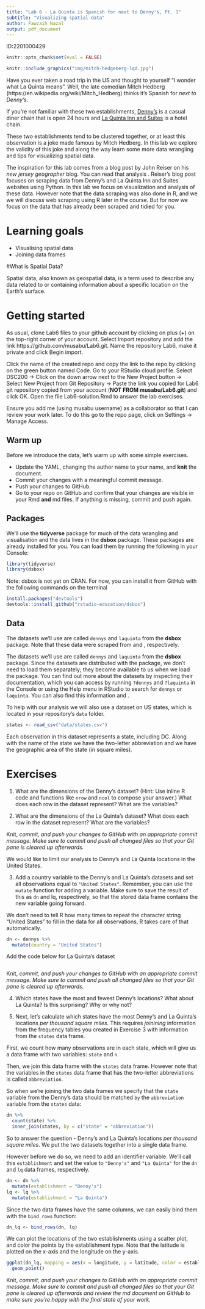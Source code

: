```yaml
---
title: "Lab 6 - La Quinta is Spanish for next to Denny's, Pt. 1"
subtitle: "Visualizing spatial data"
author: Fawzaih Nazal
output: pdf_document
---
```

ID:2201000429

```r
knitr::opts_chunk$set(eval = FALSE)
```

```r
knitr::include_graphics("img/mitch-hedgeberg-lqd.jpg")
```

Have you ever taken a road trip in the US and thought to yourself "I wonder what La Quinta means".
Well, the late comedian Mitch Hedberg (https://en.wikipedia.org/wiki/Mitch_Hedberg) thinks it's Spanish for *next to Denny's*.

If you're not familiar with these two establishments, [Denny's](https://www.dennys.com/) is a casual diner chain that is open 24 hours and [La Quinta Inn and Suites](http://www.lq.com/) is a hotel chain.

These two establishments tend to be clustered together, or at least this observation is a joke made famous by Mitch Hedberg.
In this lab we explore the validity of this joke and along the way learn some more data wrangling and tips for visualizing spatial data.

The inspiration for this lab comes from a blog post by John Reiser on his *new jersey geographer* blog.
You can read that analysis \textcolor{blue}{http://njgeo.org/2014/01/30/mitch-hedberg-and-gis/}.
Reiser's blog post focuses on scraping data from Denny's and La Quinta Inn and Suites websites using Python.
In this lab we focus on visualization and analysis of these data.
However note that the data scraping was also done in R, and we we will discuss web scraping using R later in the course.
But for now we focus on the data that has already been scraped and tidied for you.

# Learning goals

-   Visualising spatial data
-   Joining data frames

#What is Spatial Data?

Spatial data, also known as geospatial data, is a term used to describe any data related to or containing information about a specific location on the Earth’s surface.

# Getting started

As usual, clone Lab6 files to your github account by clicking on plus (+) on the top-right corner of your account. Select Import repository and add the link https://github.com/musabu/Lab6.git. Name the repository Lab6, make it private and click Begin import. 

Click the name of the created repo and copy the link to the repo by clicking on the green button named Code. Go to your RStudio cloud profile. Select DSC200 -> Click on the down arrow next to the New Project button -> Select New Project from Git Repository -> Paste the link you copied for Lab6 git repository copied from your account (**NOT FROM musabu/Lab6.git**) and click OK. Open the file Lab6-solution.Rmd to answer the lab exercises.

Ensure you add me (using musabu username) as a collaborator so that I can review your work later. To do this go to the repo page, click on Settings -> Manage Access.

## Warm up

Before we introduce the data, let's warm up with some simple exercises.

-   Update the YAML, changing the author name to your name, and **knit** the document.
-   Commit your changes with a meaningful commit message.
-   Push your changes to GitHub.
-   Go to your repo on GitHub and confirm that your changes are visible in your Rmd **and** md files. If anything is missing, commit and push again.

## Packages

We'll use the **tidyverse** package for much of the data wrangling and visualisation and the data lives in the **dsbox** package.
These packages are already installed for you.
You can load them by running the following in your Console:

```r
library(tidyverse) 
library(dsbox) 
```

Note: dsbox is not yet on CRAN. For now, you can install it from GitHub with the following commands on the terminal

```r
install.packages("devtools")
devtools::install_github("rstudio-education/dsbox")

```

## Data

The datasets we'll use are called `dennys` and `laquinta` from the **dsbox** package.
Note that these data were scraped from \textcolor{blue}{https://locations.dennys.com/} and \textcolor{blue}{https://www.lq.com/en/findandbook/hotel-listings.html}, respectively.

The datasets we'll use are called `dennys` and `laquinta` from the **dsbox** package.
Since the datasets are distributed with the package, we don't need to load them separately; they become available to us when we load the package.
You can find out more about the datasets by inspecting their documentation, which you can access by running `?dennys` and `?laquinta` in the Console or using the Help menu in RStudio to search for `dennys` or `laquinta`.
You can also find this information \textcolor{blue}{https://rstudio-education.github.io/dsbox/reference/dennys.html} and \textcolor{blue}{https://rstudio-education.github.io/dsbox/reference/laquinta.html}.

To help with our analysis we will also use a dataset on US states, which is located in your repository's `data` folder.

```r
states <- read_csv("data/states.csv")
```

Each observation in this dataset represents a state, including DC.
Along with the name of the state we have the two-letter abbreviation and we have the geographic area of the state (in square miles).

# Exercises

1.  What are the dimensions of the Denny's dataset?
    (Hint: Use inline R code and functions like `nrow` and `ncol` to compose your answer.) What does each row in the dataset represent?
    What are the variables?

2.  What are the dimensions of the La Quinta's dataset?
    What does each row in the dataset represent?
    What are the variables?

Knit, *commit, and push your changes to GitHub with an appropriate commit message. Make sure to commit and push all changed files so that your Git pane is cleared up afterwards.*

We would like to limit our analysis to Denny's and La Quinta locations in the United States.


3.  Add a country variable to the Denny's and La Quinta's datasets and set all observations equal to `"United States"`. Remember, you can use the `mutate` function for adding a variable. Make sure to save the result of this as `dn` and lq, respectively, so that the stored data frame contains the new variable going forward.

We don't need to tell R how many times to repeat the character string "United States" to fill in the data for all observations, R takes care of that automatically.

```r
dn <- dennys %>%
  mutate(country = "United States")
```

Add the code below for La Quinta's dataset

```r

```


Knit, *commit, and push your changes to GitHub with an appropriate commit message. Make sure to commit and push all changed files so that your Git pane is cleared up afterwards.*

4.  Which states have the most and fewest Denny's locations? What about La Quinta? Is this surprising? Why or why not?

5. Next, let's calculate which states have the most Denny's and La Quinta's locations *per thousand square miles*.
This requires *joinining* information from the frequency tables you created in Exercise 3 with information from the `states` data frame.

First, we count how many observations are in each state, which will give us a data frame with two variables: `state` and `n`.

Then, we join this data frame with the `states` data frame.
However note that the variables in the `states` data frame that has the two-letter abbreviations is called `abbreviation`.

So when we're joining the two data frames we specify that the `state` variable from the Denny's data should be matched `by` the `abbreviation` variable from the `states` data:

```r
dn %>%
  count(state) %>%
  inner_join(states, by = c("state" = "abbreviation"))
```

So to answer the question - Denny's and La Quinta's locations *per thousand square miles*. We put the two datasets together into a single data frame.

However before we do so, we need to add an identifier variable. We'll call this `establishment` and set the value to `"Denny's"` and `"La Quinta"` for the `dn` and `lq` data frames, respectively.

```r
dn <- dn %>%
  mutate(establishment = "Denny's")
lq <- lq %>%
  mutate(establishment = "La Quinta")
```

Since the two data frames have the same columns, we can easily bind them with the `bind_rows` function:

```r
dn_lq <- bind_rows(dn, lq)
```

We can plot the locations of the two establishments using a scatter plot, and color the points by the establishment type.
Note that the latitude is plotted on the x-axis and the longitude on the y-axis.

```r
ggplot(dn_lq, mapping = aes(x = longitude, y = latitude, color = establishment)) +
  geom_point()
```


Knit, *commit, and push your changes to GitHub with an appropriate commit message. Make sure to commit and push all changed files so that your Git pane is cleared up afterwards and review the md document on GitHub to make sure you're happy with the final state of your work.*
